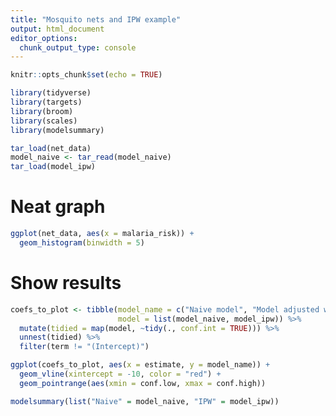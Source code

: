 ```yaml
---
title: "Mosquito nets and IPW example"
output: html_document
editor_options: 
  chunk_output_type: console
---
```


```r
knitr::opts_chunk$set(echo = TRUE)
```

```r
library(tidyverse)
library(targets)
library(broom)
library(scales)
library(modelsummary)

tar_load(net_data)
model_naive <- tar_read(model_naive)
tar_load(model_ipw)
```

# Neat graph

```r
ggplot(net_data, aes(x = malaria_risk)) +
  geom_histogram(binwidth = 5)
```


# Show results

```r
coefs_to_plot <- tibble(model_name = c("Naive model", "Model adjusted with IPW"),
                        model = list(model_naive, model_ipw)) %>% 
  mutate(tidied = map(model, ~tidy(., conf.int = TRUE))) %>% 
  unnest(tidied) %>% 
  filter(term != "(Intercept)")

ggplot(coefs_to_plot, aes(x = estimate, y = model_name)) +
  geom_vline(xintercept = -10, color = "red") +
  geom_pointrange(aes(xmin = conf.low, xmax = conf.high))
```

```r
modelsummary(list("Naive" = model_naive, "IPW" = model_ipw))
```
